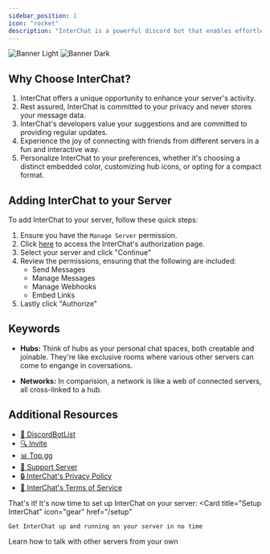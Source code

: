 ```yaml
---
sidebar_position: 1
icon: "rocket"
description: "InterChat is a powerful discord bot that enables effortless real-time cross-server communication. Start here to learn more about InterChat and how to set it up on your server."
---
```


<img
  className="block dark:hidden"
  src="/images/banner_light.svg"
  alt="Banner Light"
/>
<img
  className="hidden dark:block"
  src="/images/banner_dark.svg"
  alt="Banner Dark"
/>


## Why Choose InterChat?

1. InterChat offers a unique opportunity to enhance your server's activity.
2. Rest assured, InterChat is committed to your privacy and never stores your message data.
3. InterChat's developers value your suggestions and are committed to providing regular updates.
4. Experience the joy of connecting with friends from different servers in a fun and interactive way.
5. Personalize InterChat to your preferences, whether it's choosing a distinct embedded color, customizing hub icons, or opting for a compact format.

## Adding InterChat to your Server

To add InterChat to your server, follow these quick steps:

1. Ensure you have the ```Manage Server``` permission.
2. Click [here](https://discord-interchat.github.io/invite) to access the InterChat's authorization page.
3. Select your server and click "Continue"
4. Review the permissions, ensuring that the following are included:
   - Send Messages
   - Manage Messages
   - Manage Webhooks
   - Embed Links
5. Lastly click "Authorize"

## Keywords

- **Hubs:** Think of hubs as your personal chat spaces, both creatable and joinable. They're like exclusive rooms where various other servers can come to engange in coversations.

- **Networks:** In comparision, a network is like a web of connected servers, all cross-linked to a hub.

## Additional Resources

- [🤖 DiscordBotList](https://discordbotlist.com/bots/chatbot)
- [🔍 Invite](https://discord.com/application-directory/769921109209907241)
- [📊 Top.gg](https://top.gg/bot/769921109209907241)
- [🚀 Support Server](https://discord.gg/EY77XNP7q9)
- [🔒 InterChat's Privacy Policy](/content/legal/privacy)
- [📜 InterChat's Terms of Service](/content/legal/terms)

That's it! It's now time to set up InterChat on your server:
<CardGroup cols={2}>
  <Card
    title="Setup InterChat"
    icon="gear"
    href="/setup"
  >
    Get InterChat up and running on your server in no time
  </Card>
  <Card
    title="Start Chatting"
    icon="comments"
    href="/messaging"
  >
    Learn how to talk with other servers from your own
  </Card>
</CardGroup>